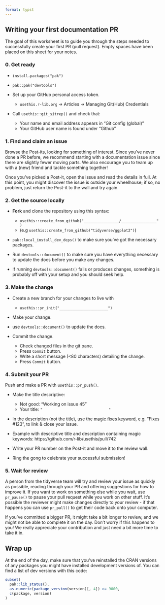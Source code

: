 ```yaml
---
format: typst
---
```


```{=typst}
#set page(
  flipped: true, 
  columns: 2, 
  margin: (x: 0.5in, y: 1in),
  numbering: none
)

#set list(marker: ([#scale(x: 200%, y: 200%, origin: bottom)[#sym.square.stroked]], [-]))
```

## Writing your first documentation PR

The goal of this worksheet is to guide you through the steps needed to successfully create your first PR (pull request). Empty spaces have been placed on this sheet for your notes.

### 0. Get ready

- `install.packages("pak")`

- `pak::pak("devtools")`

- Set up your GitHub personal access token.
    - `usethis.r-lib.org` -> Articles -> Managing Git(Hub) Credentials

- Call `usethis::git_sitrep()` and check that:
    - Your name and email address appears in "Git config (global)"
    - Your GitHub user name is found under "Github"

```{=typst}
#v(1.5in)
```

### 1. Find and claim an issue

Browse the Post-its, looking for something of interest. Since you've never done a PR before, we recommend starting with a documentation issue since there are slightly fewer moving parts. We also encourage you to team up with a (new) friend and tackle something together!

Once you've picked a Post-it, open the issue and read the details in full. At this point, you might discover the issue is outside your wheelhouse; if so, no problem, just return the Post-it to the wall and try again.

```{=typst}
#colbreak()
```

```{=typst}
#align(center)[
  #box(
    height: 3in,
    width: 3in,
    stroke: black,
    [#align(center + horizon)[Place Post-it here]]
  )
]
```

```{=typst}
#v(1in)
```

### 2. Get the source locally

* **Fork** and clone the repository using this syntax: 
    - `usethis::create_from_github("________________/________________")` 
    - (e.g `usethis::create_from_github("tidyverse/ggplot2")`)

* `pak::local_install_dev_deps()` to make sure you've got the necessary packages.

* Run `devtools::document()` to make sure you have everything necessary to update the docs before you make any changes.

* If running `devtools::document()` fails or produces changes, something is probably off with your setup and you should seek help.

```{=typst}
#pagebreak()
```

### 3. Make the change

* Create a new branch for your changes to live with
  * `usethis::pr_init("______________________")`

* Make your change. 
  
* use `devtools::document()` to update the docs.

* Commit the change.
  * Check changed files in the git pane.
  * Press `Commit` button.
  * Write a short message (<80 characters) detailing the change.
  * Press `Commit` button.

```{=typst}
#v(1in)
```

### 4. Submit your PR

Push and make a PR with `usethis::pr_push()`.
  
- Make the title descriptive:
  - Not good: "Working on issue 45"
  - Your title: `"                              "`

- In the description (not the title), use the [magic fixes keyword](https://help.github.com/en/articles/closing-issues-using-keywords), e.g. "Fixes #123", to link & close your issue.

- Example with descriptive title and description containing magic keywords: https://github.com/r-lib/usethis/pull/742 

- Write your PR number on the Post-it and move it to the review wall. 

- Ring the gong to celebrate your successful submission!

```{=typst}
#v(0.5in)
```

### 5. Wait for review

A person from the tidyverse team will try and review your issue as quickly as possible, reading through your PR and offering suggestions for how to improve it. If you want to work on something else while you wait, use `pr_pause()` to pause your pull request while you work on other stuff. It's possible the reviewer might make changes directly to your review - if that happens you can use `pr_pull()` to get their code back onto your computer.

If you've committed a bigger PR, it might take a bit longer to review, and we might not be able to complete it on the day. Don't worry if this happens to you! We really appreciate your contribution and just need a bit more time to take it in.

```{=typst}
#v(2in)
```

## Wrap up

At the end of the day, make sure that you've reinstalled the CRAN versions of any packages you might have installed development versions of. You can find a list of dev versions with this code:

```R
subset(
  pak::lib_status(),
  as.numeric(package_version(version)[, 4]) >= 9000,
  c(package, version)
)
```

